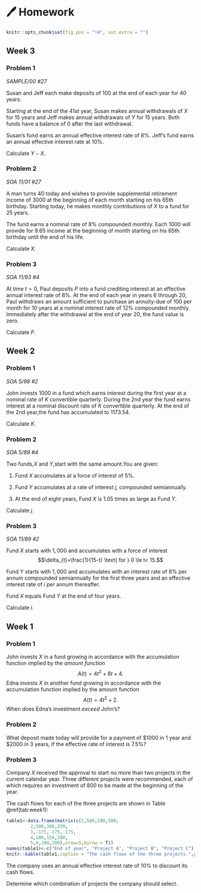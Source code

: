 # 🖊️ Homework {-}

```r
knitr::opts_chunk$set(fig.pos = "!H", out.extra = "")
```

## Week 3 {-}

### Problem 1 {-}

*SAMPLE/00 #27*

Susan and Jeff each make deposits of $100$ at the end of each year for $40$ years.

Starting at the end of the $41st$ year, Susan makes annual withdrawals of $X$ for $15$ years and Jeff makes annual withdrawals of $Y$ for $15$ years. Both funds have a balance of $0$ after the last withdrawal.

Susan's fund earns an annual effective interest rate of $8\%$. Jeff's fund earns an annual effective interest rate at $10\%$.

Calculate $Y-X$.


### Problem 2 {-}

*SOA 11/01 #27*

A man turns $40$ today and wishes to provide supplemental retirement income of $3000$ at the beginning of each month starting on his 65th birthday. Starting today, he makes monthly contributions of $X$ to a fund for $25$ years. 

The fund earns a nominal rate of $8\%$ compounded monthly. Each $1000$ will provide for $9.65$ income at the beginning of month starting on his 65th birthday until the end of his life.

Calculate $X$.


### Problem 3 {-}

*SOA 11/93 #4*

At time $t=0$, Paul deposits $P$ into a fund crediting interest at an effective annual interest rate of $8\%$. At the end of each year in years $6$ through $20$, Paul withdraws an amount sufficient to purchase an annuity-due of $100$ per month for $10$ years at a nominal interest rate of $12\%$ compounded monthly. Immediately after the withdrawal at the end of year $20$, the fund value is zero.

Calculate $P$.

## Week 2 {-}

### Problem 1 {-}

*SOA 5/98 #2*

John invests $1000$ in a fund which earns interest during the first year at a nominal rate of $K$ convertible quarterly. During the 2nd year the fund earns interest at a nominal discount rate of $K$ convertible quarterly. At the end of the 2nd year,the fund has accumulated to $1173.54$.

Calculate $K$.

### Problem 2{-}

*SOA 5/89 #4*

Two funds,$X$ and $Y$,start with the same amount.You are given:

1. Fund $X$ accumulates at a force of interest of 5\%.

2. Fund $Y$ accumulates at a rate of interest $j$, compounded semiannually.

3. At the end of eight years, Fund $X$ is $1.05$ times as large as Fund $Y$.

Calculate $j$.

###  Problem 3{-}

*SOA 11/89 #2*

Fund $X$ starts with $1,000$ and accumulates with a force of interest $$\delta_{t}=\frac{1}{15-t} \text{ for } 0 \le t< 15.$$

Fund Y starts with $1,000$ and accumulates with an interest rate of 8% per annum compounded semiannually for the first three years and an effective interest rate of $i$ per annum thereafter.

Fund $X$ equals Fund $Y$ at the end of four years.

Calculate $i$.

## Week 1 {-}

### Problem 1 {-}

John invests $X$ in a fund growing in accordance with the accumulation function implied by the *amount function*
$$A(t)=4t^2+8t+4.$$
Edna invests $X$ in another fund growing in accordance with the accumulation function implied by the amount function $$A(t)=4t^2+2.$$
When does Edna's investment *exceed* John’s?

### Problem 2 {-}

What deposit made today will provide for a payment of $\$1000$ in 1 year and $\$2000$ in 3 years, if the effective rate of interest is $7.5\%$?

### Problem 3 {-}

Company $X$ received the approval to start no more than two projects in the current calendar year.
Three different projects were recommended, each of which requires an investment of 800 to be made at the beginning of the year.

The cash flows for each of the three projects are shown in Table \@ref(tab:week1):
```r
table1<-data.frame(matrix(c(1,500,500,500, 
         2,500,300,250, 
         3,-175,-175,-175,
         4,100,150,200,
         5,0,200,200),nrow=5,byrow = T))
names(table1)<-c("End of year", "Project A", "Project B", "Project C")
knitr::kable(table1,caption = "The cash flows of the three projects.",position = "!h")
```

The company uses an annual effective interest rate of $10\%$ to discount its cash flows. 

Determine which combination of projects the company should select.







